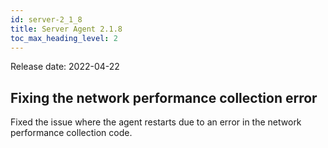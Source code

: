 ```yaml
---
id: server-2_1_8
title: Server Agent 2.1.8
toc_max_heading_level: 2
---
```


Release date: 2022-04-22

## Fixing the network performance collection error

Fixed the issue where the agent restarts due to an error in the network performance collection code.
